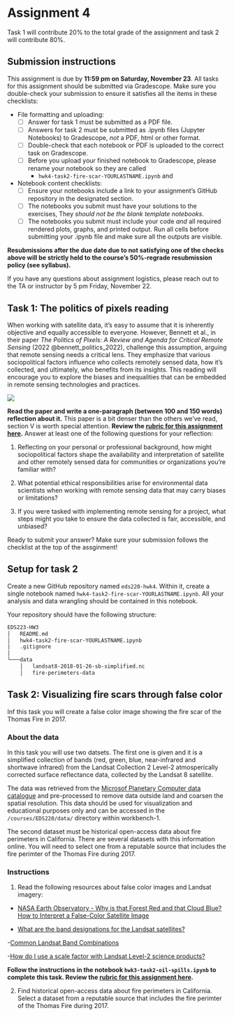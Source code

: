 # Assignment 4

Task 1 will contribute 20% to the total grade of the assignment and task 2 will contribute 80%.

## Submission instructions 
:::{.callout-warning appearance="minimal"}

This assignment is due by **11:59 pm on Saturday, November 23**. All tasks for this assignment should be submitted via Gradescope. Make sure you double-check your submission to ensure it satisfies all the items in these checklists:

- File formatting and uploading:
  - [ ] Answer for task 1 must be submitted as a PDF file.
  - [ ] Answers for task 2 must be submitted as .ipynb files (Jupyter Notebooks) to Gradescope, *not* a PDF, html or other format.
  - [ ] Double-check that each notebook or PDF is uploaded to the correct task on Gradescope. 
  - [ ] Before you upload your finished notebook to Gradescope, please rename your notebook so they are called
    - `hwk4-task2-fire-scar-YOURLASTNAME.ipynb` and 

- Notebook content checklists:
  - [ ] Ensure your notebooks include a link to your assignment's GitHub repository in the designated section.
  - [ ] The notebooks you submit must have your solutions to the exercises, They *should not be the blank template notebooks*. 
  - [ ] The notebooks you submit must include your code *and* all required rendered plots, graphs, and printed output. Run all cells before submitting your .ipynb file and make sure all the outputs are visible.


**Resubmissions after the due date due to not satisfying one of the checks above will be strictly held to the course's 50%-regrade resubmission policy (see syllabus).**

If you have any questions about assignment logistics, please reach out to the TA or instructor by 5 pm Friday, November 22. 
:::


## Task 1: The politics of pixels reading

When working with satellite data, it’s easy to assume that it is inherently objective and equally accessible to everyone. However, Bennett et al., in their paper *The Politics of Pixels: A Review and Agenda for Critical Remote Sensing* (2022 @bennett_politics_2022), challenge this assumption, arguing that remote sensing needs a critical lens. They emphasize that various sociopolitical factors influence who collects remotely sensed data, how it’s collected, and ultimately, who benefits from its insights. This reading will encourage you to explore the biases and inequalities that can be embedded in remote sensing technologies and practices.

![](/assignments/images/spacex-VBNb52J8Trk-unsplash.jpg)


**Read the paper and write a one-paragraph (between 100 and 150 words) reflection about it.**
This paper is a bit denser than the others we’ve read, section V is worth special attention.
**Review the [rubric for this assignment here](https://docs.google.com/document/d/1GQ8C0APsoIG1R9UQL-QGOtENYi413_Fv/edit?usp=sharing&ouid=111507336322611936333&rtpof=true&sd=true).** Answer at least one of the following questions for your reflection:

1. Reflecting on your personal or professional background, how might sociopolitical factors shape the availability and interpretation of satellite and other remotely sensed data for communities or organizations you’re familiar with?

2. What potential ethical responsibilities arise for environmental data scientists when working with remote sensing data that may carry biases or limitations? 

3. If you were tasked with implementing remote sensing for a project, what steps might you take to ensure the data collected is fair, accessible, and unbiased? 


:::{.callout-warning appearance="minimal"}
Ready to submit your answer? Make sure your submission follows the checklist at the top of the assginment! 
:::

## Setup for task 2

:::{.callout-tip appearance="minimal"}
Create a new GitHub repository named `eds220-hwk4`. Within it, create a single notebook named `hwk4-task2-fire-scar-YOURLASTNAME.ipynb`. All your analysis and data wrangling should be contained in this notebook.

Your repository should have the following structure:
```default
EDS223-HW3
│   README.md
│   hwk4-task2-fire-scar-YOURLASTNAME.ipynb
|   .gitignore
│
└───data
    │   landsat8-2018-01-26-sb-simplified.nc
    │   fire-perimeters-data
```
:::

## Task 2:  Visualizing fire scars through false color

Inf this task you will create a false color image showing the fire scar of the Thomas Fire in 2017. 

### About the data

In this task you will use two datsets. The first one is given and it is a simplified collection of bands (red, green, blue, near-infrared and shortwave infrared) from the Landsat Collection 2 Level-2 atmosperically corrected surface reflectance data, collected by the Landsat 8 satellite. 

The data was retrieved from the [Microsof Planetary Computer data catalogue](https://planetarycomputer.microsoft.com/dataset/landsat-c2-l2) and pre-processed to remove data outside land and coarsen the spatial resolution. This data should be used for visualization and educational purposes only and can be accessed in the `/courses/EDS220/data/` directory within workbench-1. 

The second dataset must be historical open-access data about fire perimeters in California. There are several datasets with this information online. You will need to select one from a reputable source that includes the fire perimter of the Thomas Fire during 2017.

### Instructions

1. Read the following resources about false color images and Landsat imagery: 

- [NASA Earth Observatory - Why is that Forest Red and that Cloud Blue?
How to Interpret a False-Color Satellite Image](https://earthobservatory.nasa.gov/features/FalseColor)

- [What are the band designations for the Landsat satellites?](https://www.usgs.gov/faqs/what-are-band-designations-landsat-satellites)

-[Common Landsat Band Combinations](https://www.usgs.gov/media/images/common-landsat-band-combinations)

-[How do I use a scale factor with Landsat Level-2 science products?](https://www.usgs.gov/faqs/how-do-i-use-a-scale-factor-landsat-level-2-science-products)


**Follow the instructions in the notebook `hwk3-task2-oil-spills.ipynb` to complete this task. Review the [rubric for this assignment here](https://docs.google.com/document/d/1Ce4EO3MEHW5uLks4x8BECWlkim2bcmxB4f8Qo4z26z8/edit?usp=share_link).** 

2. Find historical open-access data about fire perimeters in California. Select a dataset from a reputable source that includes the fire perimter of the Thomas Fire during 2017.





<!--
:::{.callout-warning appearance="minimal"}
Ready to submit your answers? Make sure your submission follows the checklist at the top of the assginment! 
:::
-->